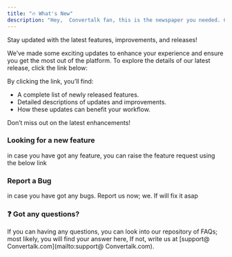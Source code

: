 ```yaml
---
title: "🔥 What's New"
description: "Hey,  Convertalk fan, this is the newspaper you needed. Check out the newest powers  Convertalk has developed."
---
```


Stay updated with the latest features, improvements, and releases\!

We’ve made some exciting updates to enhance your experience and ensure you get the most out of the platform. To explore the details of our latest release, click the link below:

By clicking the link, you’ll find:

- A complete list of newly released features.
- Detailed descriptions of updates and improvements.
- How these updates can benefit your workflow.

Don’t miss out on the latest enhancements\!

### **Looking for a new feature**

in case you have got any feature, you can raise the feature request using the below link

### **Report a Bug**

in case you have got any bugs.  Report us now; we. If will fix it asap

### **❓ Got any questions?**

If you can having any questions, you can look into our repository of FAQs; most likely, you will find your answer here, If not, write us at [support@ Convertalk.com](mailto:support@ Convertalk.com).